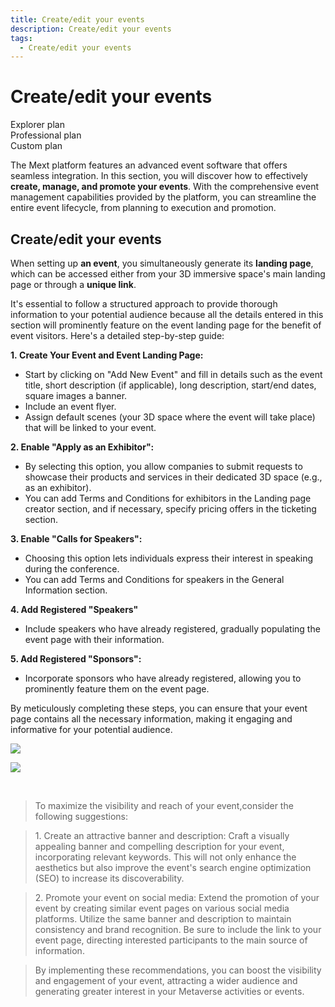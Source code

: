 ```yaml
---
title: Create/edit your events
description: Create/edit your events
tags:
  - Create/edit your events
---
```


# **Create/edit your events**

<div class="flex-row">
  <div class="plan">Explorer plan</div>
  <div class="plan">Professional plan</div>
  <div class="plan">Custom plan</div>
</div>

The Mext platform features an advanced event software that offers seamless integration. In this section, you will discover how to effectively **create, manage, and promote your events**. With the comprehensive event management capabilities provided by the platform, you can streamline the entire event lifecycle, from planning to execution and promotion.

## Create/edit your events

When setting up **an event**, you simultaneously generate its **landing page**, which can be accessed either from your 3D immersive space's main landing page or through a **unique link**.

It's essential to follow a structured approach to provide thorough information to your potential audience because all the details entered in this section will prominently feature on the event landing page for the benefit of event visitors. Here's
a detailed step-by-step guide:

**1. Create Your Event and Event Landing Page:**

* Start by clicking on "Add New Event" and fill in details such as the event title, short description (if applicable), long    description, start/end dates, square images a banner.
* Include an event flyer.
* Assign default scenes (your 3D space where the event will take place) that will be linked to your event.

**2. Enable "Apply as an Exhibitor":**

* By selecting this option, you allow companies to submit requests to showcase their products and services in their dedicated 3D space (e.g., as an exhibitor).
* You can add Terms and Conditions for exhibitors in the Landing page creator section, and if necessary, specify pricing offers in the ticketing section.

**3.	Enable "Calls for Speakers":**

* Choosing this option lets individuals express their interest in speaking during the conference.
* You can add Terms and Conditions for speakers in the General Information section.

**4. Add Registered "Speakers"**

* Include speakers who have already registered, gradually populating the event page with their information.

**5. Add Registered "Sponsors":**

* Incorporate sponsors who have already registered, allowing you to prominently feature them on the event page.

By meticulously completing these steps, you can ensure that your event page contains all the necessary information, making it engaging and informative for your potential audience.

![](/img/Marvaimages/Documentationa.jpg)

![](/img/Marvaimages/Documentationd.jpg)

 

> To maximize the visibility and reach of your event,consider the following suggestions:

> 1. Create an attractive banner and description: Craft a visually appealing banner and compelling description for
> your event, incorporating relevant keywords. This will not only enhance the aesthetics but also improve the event's search engine optimization (SEO) to increase its discoverability.

> 2. Promote your event on social media: Extend the promotion of your event by creating similar event pages on various social media platforms. Utilize the same banner and description to maintain consistency and brand recognition. Be sure to include the link to your event page, directing interested participants to the main source of information.

> By implementing these recommendations, you can boost the visibility and engagement of your event, attracting a wider audience and generating greater interest in your Metaverse activities or events.
